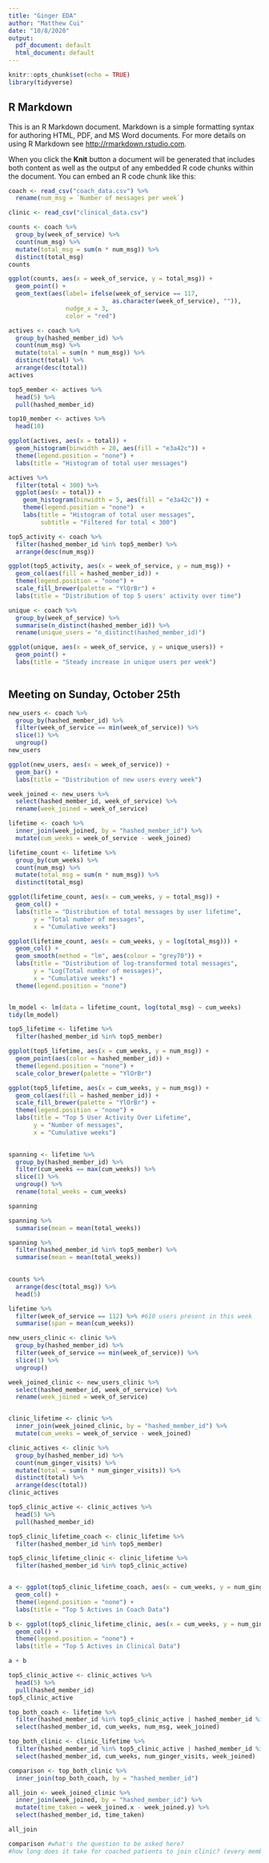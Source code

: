 ```yaml
---
title: "Ginger EDA"
author: "Matthew Cui"
date: "10/8/2020"
output:
  pdf_document: default
  html_document: default
---
```


```r
knitr::opts_chunk$set(echo = TRUE)
library(tidyverse)
```

## R Markdown

This is an R Markdown document. Markdown is a simple formatting syntax for authoring HTML, PDF, and MS Word documents. For more details on using R Markdown see <http://rmarkdown.rstudio.com>.

When you click the **Knit** button a document will be generated that includes both content as well as the output of any embedded R code chunks within the document. You can embed an R code chunk like this:

```r
coach <- read_csv("coach_data.csv") %>% 
  rename(num_msg = `Number of messages per week`)

clinic <- read_csv("clinical_data.csv")
```

```r
counts <- coach %>% 
  group_by(week_of_service) %>% 
  count(num_msg) %>% 
  mutate(total_msg = sum(n * num_msg)) %>% 
  distinct(total_msg)
counts

ggplot(counts, aes(x = week_of_service, y = total_msg)) +
  geom_point() +
  geom_text(aes(label= ifelse(week_of_service == 117,
                             as.character(week_of_service), "")), 
                nudge_x = 3, 
                color = "red")
```


```r
actives <- coach %>% 
  group_by(hashed_member_id) %>% 
  count(num_msg) %>% 
  mutate(total = sum(n * num_msg)) %>% 
  distinct(total) %>% 
  arrange(desc(total))
actives

top5_member <- actives %>% 
  head(5) %>% 
  pull(hashed_member_id)

top10_member <- actives %>% 
  head(10)

ggplot(actives, aes(x = total)) +
  geom_histogram(binwidth = 20, aes(fill = "e3a42c")) + 
  theme(legend.position = "none") +
  labs(title = "Histogram of total user messages")

actives %>% 
  filter(total < 300) %>% 
  ggplot(aes(x = total)) +
    geom_histogram(binwidth = 5, aes(fill = "e3a42c")) +
    theme(legend.position = "none")  +
    labs(title = "Histogram of total user messages",
         subtitle = "Filtered for total < 300")
```

```r
top5_activity <- coach %>% 
  filter(hashed_member_id %in% top5_member) %>% 
  arrange(desc(num_msg))

ggplot(top5_activity, aes(x = week_of_service, y = num_msg)) +
  geom_col(aes(fill = hashed_member_id)) +
  theme(legend.position = "none") +
  scale_fill_brewer(palette = "YlOrBr") +
  labs(title = "Distribution of top 5 users' activity over time")


```

```r
unique <- coach %>% 
  group_by(week_of_service) %>% 
  summarise(n_distinct(hashed_member_id)) %>% 
  rename(unique_users = "n_distinct(hashed_member_id)")

ggplot(unique, aes(x = week_of_service, y = unique_users)) +
  geom_point() +
  labs(title = "Steady increase in unique users per week")
  
```

## Meeting on Sunday, October 25th

```r
new_users <- coach %>% 
  group_by(hashed_member_id) %>% 
  filter(week_of_service == min(week_of_service)) %>% 
  slice(1) %>% 
  ungroup()
new_users

ggplot(new_users, aes(x = week_of_service)) +
  geom_bar() +
  labs(title = "Distribution of new users every week")

week_joined <- new_users %>% 
  select(hashed_member_id, week_of_service) %>% 
  rename(week_joined = week_of_service)

lifetime <- coach %>% 
  inner_join(week_joined, by = "hashed_member_id") %>% 
  mutate(cum_weeks = week_of_service - week_joined)

lifetime_count <- lifetime %>% 
  group_by(cum_weeks) %>% 
  count(num_msg) %>% 
  mutate(total_msg = sum(n * num_msg)) %>% 
  distinct(total_msg)

```

```r
ggplot(lifetime_count, aes(x = cum_weeks, y = total_msg)) +
  geom_col() +
  labs(title = "Distribution of total messages by user lifetime",
       y = "Total number of messages",
       x = "Cumulative weeks") 

ggplot(lifetime_count, aes(x = cum_weeks, y = log(total_msg))) +
  geom_col() +  
  geom_smooth(method = "lm", aes(colour = "grey70")) +
  labs(title = "Distribution of log-transformed total messages",
       y = "Log(Total number of messages)",
       x = "Cumulative weeks") +
  theme(legend.position = "none")


lm_model <- lm(data = lifetime_count, log(total_msg) ~ cum_weeks)
tidy(lm_model)
```

```r
top5_lifetime <- lifetime %>% 
  filter(hashed_member_id %in% top5_member)

ggplot(top5_lifetime, aes(x = cum_weeks, y = num_msg)) +
  geom_point(aes(color = hashed_member_id)) +
  theme(legend.position = "none") +
  scale_color_brewer(palette = "YlOrBr")

ggplot(top5_lifetime, aes(x = cum_weeks, y = num_msg)) +
  geom_col(aes(fill = hashed_member_id)) +
  scale_fill_brewer(palette = "YlOrBr") +
  theme(legend.position = "none") +
  labs(title = "Top 5 User Activity Over Lifetime",
       y = "Number of messages",
       x = "Cumulative weeks")
  

spanning <- lifetime %>% 
  group_by(hashed_member_id) %>% 
  filter(cum_weeks == max(cum_weeks)) %>% 
  slice(1) %>% 
  ungroup() %>% 
  rename(total_weeks = cum_weeks)

spanning

spanning %>% 
  summarise(mean = mean(total_weeks))

spanning %>% 
  filter(hashed_member_id %in% top5_member) %>% 
  summarise(mean = mean(total_weeks))
 
```

```r
counts %>% 
  arrange(desc(total_msg)) %>% 
  head(5)

lifetime %>% 
  filter(week_of_service == 112) %>% #610 users present in this week
  summarise(span = mean(cum_weeks))
```

```r
new_users_clinic <- clinic %>% 
  group_by(hashed_member_id) %>% 
  filter(week_of_service == min(week_of_service)) %>% 
  slice(1) %>% 
  ungroup()

week_joined_clinic <- new_users_clinic %>% 
  select(hashed_member_id, week_of_service) %>% 
  rename(week_joined = week_of_service)


clinic_lifetime <- clinic %>% 
  inner_join(week_joined_clinic, by = "hashed_member_id") %>% 
  mutate(cum_weeks = week_of_service - week_joined)
```


```r
clinic_actives <- clinic %>% 
  group_by(hashed_member_id) %>% 
  count(num_ginger_visits) %>% 
  mutate(total = sum(n * num_ginger_visits)) %>% 
  distinct(total) %>% 
  arrange(desc(total))
clinic_actives

top5_clinic_active <- clinic_actives %>% 
  head(5) %>% 
  pull(hashed_member_id)

top5_clinic_lifetime_coach <- clinic_lifetime %>% 
  filter(hashed_member_id %in% top5_member)

top5_clinic_lifetime_clinic <- clinic_lifetime %>% 
  filter(hashed_member_id %in% top5_clinic_active)


a <- ggplot(top5_clinic_lifetime_coach, aes(x = cum_weeks, y = num_ginger_visits)) +
  geom_col() +
  theme(legend.position = "none") +
  labs(title = "Top 5 Actives in Coach Data")

b <- ggplot(top5_clinic_lifetime_clinic, aes(x = cum_weeks, y = num_ginger_visits)) +
  geom_col() +
  theme(legend.position = "none") +
  labs(title = "Top 5 Actives in Clinical Data")

a + b

top5_clinic_active <- clinic_actives %>% 
  head(5) %>% 
  pull(hashed_member_id)
top5_clinic_active

```

```r
top_both_coach <- lifetime %>% 
  filter(hashed_member_id %in% top5_clinic_active | hashed_member_id %in% top5_member) %>% 
  select(hashed_member_id, cum_weeks, num_msg, week_joined)

top_both_clinic <- clinic_lifetime %>% 
  filter(hashed_member_id %in% top5_clinic_active | hashed_member_id %in% top5_member) %>% 
  select(hashed_member_id, cum_weeks, num_ginger_visits, week_joined)

comparison <- top_both_clinic %>% 
  inner_join(top_both_coach, by = "hashed_member_id")

all_join <- week_joined_clinic %>% 
  inner_join(week_joined, by = "hashed_member_id") %>% 
  mutate(time_taken = week_joined.x - week_joined.y) %>% 
  select(hashed_member_id, time_taken)

all_join

comparison #what's the question to be asked here?
#how long does it take for coached patients to join clinic? (every member id)
```